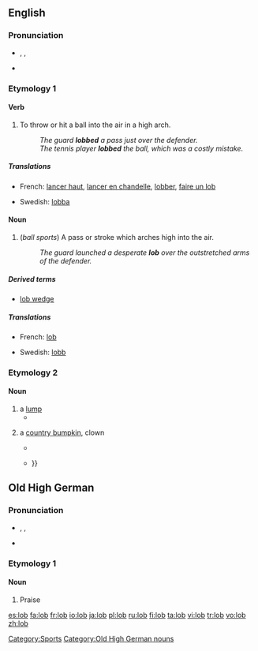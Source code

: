 {{also|Lob}}
==English==

===Pronunciation===
* {{enPR|lŏb}}, {{IPA|/lɒb/}}, {{SAMPA|/lQb/}}
* {{rhymes|ɒb}}

===Etymology 1===

====Verb====
{{en-verb|lobs|lobbing|lobbed}}

# To throw or hit a ball into the air in a high arch.
#: ''The guard '''lobbed''' a pass just over the defender.''
#: ''The tennis player '''lobbed''' the ball, which was a costly mistake.''

=====Translations=====
{{trans-top|to throw or hit a ball high into the air}}
* French: [[lancer haut]], [[lancer en chandelle]], [[lobber]], [[faire un lob]]
{{trans-mid}}
* Swedish: [[lobba]]
{{trans-bottom}}

====Noun====
{{en-noun}}

# (''ball sports'') A pass or stroke which arches high into the air.
#: ''The guard launched a desperate '''lob''' over the outstretched arms of the defender.''

=====Derived terms=====
* [[lob wedge]]

=====Translations=====
{{trans-top|a high-arching pass or stroke}}
* French: [[lob]] {{m}}
{{trans-mid}}
* Swedish: [[lobb]]
{{trans-bottom}}

===Etymology 2===

====Noun====
{{en-noun}}

# a [[lump]]
#* {{quote-book|year=1875|author=M.L. Kenny|title=The fortunes of Maurice Cronin|page=126|url=http://books.google.com/books?id=x_0BAAAAQAAJ
|passage=And, moreover, I had no sooner set my eyes on the keys, than I remembered where there was a '''lob''' of money lying in Purcell's safe, that I -- }}
# {{obsolete}} a [[country bumpkin]], clown
#* {{quote-book|1594|[[w:William Shakespeare|William Shakespeare]]|[[wikisource:A Midsummer Night's Dream|A Midsummer Night's Dream]]|section=Act II Scene I
|passage=Farewell, thou '''lob''' of spirits; I'll be gone: Our queen and all her elves come here anon. }}
#* {{quote-book|1694|[[w:Peter Anthony Motteux|Peter Anthony Motteux]]|[[wikisource:The Fourth Book|The Fourth Book]]|by=[[w:Rabelais|Rabelais]]|section=[[wikisource:The Fourth Book/Chapter XLVII|Chapter XLVII]]
|passage=THE country '''lob''' trudged home very much concerned and thoughtful, you may swear; insomuch that his good woman, seeing him thus look moping, weened that something had been stolen from him at market {{...}} }}

==Old High German==

===Pronunciation===
* {{dePR|loːp}}, {{IPA|/lɒb/}}, {{SAMPA|/lQb/}}
* {{rhymes|ɒb}}

===Etymology 1===

====Noun====
{{de-noun}}

# Praise 

[[Category:Sports]]
[[Category:Old High German nouns]]

[[es:lob]]
[[fa:lob]]
[[fr:lob]]
[[io:lob]]
[[ja:lob]]
[[pl:lob]]
[[ru:lob]]
[[fi:lob]]
[[ta:lob]]
[[vi:lob]]
[[tr:lob]]
[[vo:lob]]
[[zh:lob]]